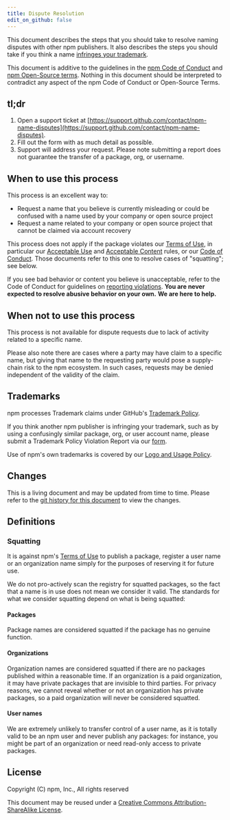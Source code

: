 ```yaml
---
title: Dispute Resolution
edit_on_github: false
---
```


This document describes the steps that you should take to resolve naming disputes with other npm publishers. It also describes the steps you should take if you think a name [infringes your trademark](#trademarks).

This document is additive to the guidelines in the [npm Code of Conduct][conduct] and [npm Open-Source terms][open-source-terms]. Nothing in this document should be interpreted to contradict any aspect of the npm Code of Conduct or Open-Source Terms.

## tl;dr

1. Open a support ticket at [https://support.github.com/contact/npm-name-disputes](https://support.github.com/contact/npm-name-disputes).
1. Fill out the form with as much detail as possible.
1. Support will address your request. Please note submitting a report does not guarantee the transfer of a package, org, or username.

## When to use this process

This process is an excellent way to:

- Request a name that you believe is currently misleading or could be confused with a name used by your company or open source project
- Request a name related to your company or open source project that cannot be claimed via account recovery

This process does not apply if the package violates our [Terms of Use][open-source-terms], in particular our [Acceptable Use][acceptable-use] and [Acceptable Content][acceptable-content] rules, or our [Code of Conduct][conduct]. Those documents refer to this one to resolve cases of "squatting"; see below.

If you see bad behavior or content you believe is unacceptable, refer to the Code of Conduct for guidelines on [reporting violations][violations]. **You are never expected to resolve abusive behavior on your own.** **We are here to help.**

## When not to use this process

This process is not available for dispute requests due to lack of activity related to a specific name.

Please also note there are cases where a party may have claim to a specific name, but giving that name to the requesting party would pose a supply-chain risk to the npm ecosystem. In such cases, requests may be denied independent of the validity of the claim.

## Trademarks

npm processes Trademark claims under GitHub's [Trademark Policy](https://docs.github.com/site-policy/content-removal-policies/github-trademark-policy).

If you think another npm publisher is infringing your trademark, such as by using a confusingly similar package, org, or user account name, please submit a Trademark Policy Violation Report via our [form](https://support.github.com/contact/trademark-policy).

Use of npm's own trademarks is covered by our [Logo and Usage Policy][logos-and-usage].

## Changes

This is a living document and may be updated from time to time. Please refer to the [git history for this document](https://github.com/npm/documentation/blob/main/content/policies/disputes.mdx) to view the changes.

## Definitions

### Squatting

It is against npm's [Terms of Use][acceptable-content] to publish a package, register a user name or an organization name simply for the purposes of reserving it for future use.

We do not pro-actively scan the registry for squatted packages, so the fact that a name is in use does not mean we consider it valid. The standards for what we consider squatting depend on what is being squatted:

#### Packages

Package names are considered squatted if the package has no genuine function.

#### Organizations

Organization names are considered squatted if there are no packages published within a reasonable time. If an organization is a paid organization, it may have private packages that are invisible to third parties. For privacy reasons, we cannot reveal whether or not an organization has private packages, so a paid organization will never be considered squatted.

#### User names

We are extremely unlikely to transfer control of a user name, as it is totally valid to be an npm user and never publish any packages: for instance, you might be part of an organization or need read-only access to private packages.

## License

Copyright (C) npm, Inc., All rights reserved

This document may be reused under a [Creative Commons Attribution-ShareAlike License](https://creativecommons.org/licenses/by-sa/4.0/).

[conduct]: /policies/conduct
[open-source-terms]: /policies/open-source-terms
[acceptable-use]: /policies/open-source-terms#acceptable-use
[acceptable-content]: /policies/open-source-terms#acceptable-content
[violations]: /policies/conduct#reporting-violations-of-this-code-of-conduct
[logos-and-usage]: /policies/logos-and-usage
